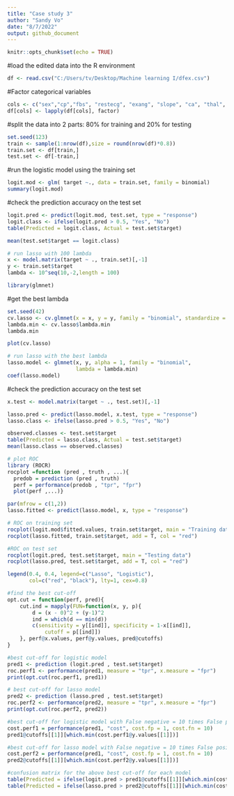 ```yaml
---
title: "Case study 3"
author: "Sandy Vo"
date: "8/7/2022"
output: github_document
---
```


```r
knitr::opts_chunk$set(echo = TRUE)
```

#load the edited data into the R environment
```r
df <- read.csv("C:/Users/tv/Desktop/Machine learning I/dfex.csv")
```

#Factor categorical variables
```r
cols <- c("sex","cp","fbs", "restecg", "exang", "slope", "ca", "thal", "target")
df[cols] <- lapply(df[cols], factor)

```

#split the data into 2 parts: 80% for training and 20% for testing
```r
set.seed(123)
train <- sample(1:nrow(df),size = round(nrow(df)*0.8))
train.set <- df[train,]
test.set <- df[-train,]
```

#run the logistic model using the training set
```r
logit.mod <- glm( target ~., data = train.set, family = binomial)
summary(logit.mod)
```

#check the prediction accuracy on the test set
```r
logit.pred <- predict(logit.mod, test.set, type = "response")
logit.class <- ifelse(logit.pred > 0.5, "Yes", "No")
table(Predicted = logit.class, Actual = test.set$target)

mean(test.set$target == logit.class)
```




```r
# run lasso with 100 lambda
x <- model.matrix(target ~ ., train.set)[,-1]
y <- train.set$target
lambda <- 10^seq(10,-2,length = 100)
```

```r
library(glmnet)

```

#get the best lambda
```r
set.seed(42)
cv.lasso <- cv.glmnet(x = x, y = y, family = "binomial", standardize = T, alpha = 1, lambda = lambda, type.measure = "class")
lambda.min <- cv.lasso$lambda.min
lambda.min
```


```r
plot(cv.lasso)
```


```r
# run lasso with the best lambda
lasso.model <- glmnet(x, y, alpha = 1, family = "binomial",
                      lambda = lambda.min)
coef(lasso.model)

```

#check the prediction accuracy on the test set
```r
x.test <- model.matrix(target ~ ., test.set)[,-1]

lasso.pred <- predict(lasso.model, x.test, type = "response")
lasso.class <- ifelse(lasso.pred > 0.5, "Yes", "No")
```

```r
observed.classes <- test.set$target
table(Predicted = lasso.class, Actual = test.set$target)
mean(lasso.class == observed.classes)
```

```r
# plot ROC
library (ROCR)
rocplot =function (pred , truth , ...){
  predob = prediction (pred , truth)
  perf = performance(predob , "tpr", "fpr")
  plot(perf ,...)}
```

```r
par(mfrow = c(1,2))
lasso.fitted <- predict(lasso.model, x, type = "response")

# ROC on training set
rocplot(logit.mod$fitted.values, train.set$target, main = "Training data")
rocplot(lasso.fitted, train.set$target, add = T, col = "red")

#ROC on test set
rocplot(logit.pred, test.set$target, main = "Testing data")
rocplot(lasso.pred, test.set$target, add = T, col = "red")

legend(0.4, 0.4, legend=c("Lasso", "Logistic"),
       col=c("red", "black"), lty=1, cex=0.8)
```

```r
#find the best cut-off
opt.cut = function(perf, pred){
    cut.ind = mapply(FUN=function(x, y, p){
        d = (x - 0)^2 + (y-1)^2
        ind = which(d == min(d))
        c(sensitivity = y[[ind]], specificity = 1-x[[ind]], 
            cutoff = p[[ind]])
    }, perf@x.values, perf@y.values, pred@cutoffs)
}

```


```r
#best cut-off for logistic model
pred1 <- prediction (logit.pred , test.set$target)
roc.perf1 <- performance(pred1, measure = "tpr", x.measure = "fpr")
print(opt.cut(roc.perf1, pred1))
```

```r
# best cut-off for lasso model
pred2 <- prediction (lasso.pred , test.set$target)
roc.perf2 <- performance(pred2, measure = "tpr", x.measure = "fpr")
print(opt.cut(roc.perf2, pred2))
```




```r
#best cut-off for logistic model with False negative = 10 times False positve
cost.perf1 = performance(pred1, "cost", cost.fp = 1, cost.fn = 10)
pred1@cutoffs[[1]][which.min(cost.perf1@y.values[[1]])]

#best cut-off for lasso model with False negative = 10 times False positve
cost.perf2 = performance(pred1, "cost", cost.fp = 1, cost.fn = 10)
pred2@cutoffs[[1]][which.min(cost.perf2@y.values[[1]])]

```


```r
#confusion matrix for the above best cut-off for each model
table(Predicted = ifelse(logit.pred > pred1@cutoffs[[1]][which.min(cost.perf1@y.values[[1]])], "Yes", "No"), Actual = test.set$target)
table(Predicted = ifelse(lasso.pred > pred2@cutoffs[[1]][which.min(cost.perf1@y.values[[1]])], "Yes", "No"), Actual = test.set$target)

```



